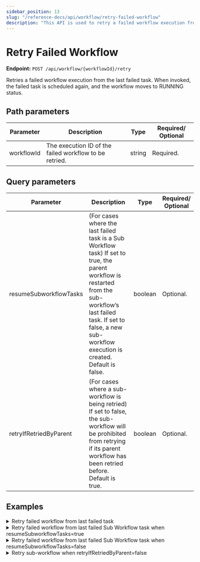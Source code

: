```yaml
---
sidebar_position: 13
slug: "/reference-docs/api/workflow/retry-failed-workflow"
description: "This API is used to retry a failed workflow execution from the last failed task."
---
```



# Retry Failed Workflow

**Endpoint:** `POST /api/workflow/{workflowId}/retry`

Retries a failed workflow execution from the last failed task. When invoked, the failed task is scheduled again, and the workflow moves to RUNNING status.

## Path parameters

| Parameter  | Description                                            | Type   | Required/ Optional |
| ---------- | ------------------------------------------------------ | ------ | ------------------ |
| workflowId | The execution ID of the failed workflow to be retried. | string | Required.          |

## Query parameters

| Parameter              | Description                                                                                                                                                                                                                          | Type    | Required/ Optional |
| ---------------------- | ------------------------------------------------------------------------------------------------------------------------------------------------------------------------------------------------------------------------------------ | ------- | ------------------ |
| resumeSubworkflowTasks | (For cases where the last failed task is a Sub Workflow task) If set to true, the parent workflow is restarted from the sub-workflow’s last failed task. If set to false, a new sub-workflow execution is created. Default is false. | boolean | Optional.          |
| retryIfRetriedByParent | (For cases where a sub-workflow is being retried) If set to false, the sub-workflow will be prohibited from retrying if its parent workflow has been retried before. Default is true.                                                | boolean | Optional.          |

## Examples

<details>
<summary>Retry failed workflow from last failed task</summary>

**Request**

```shell
curl -X 'POST' \
   'https://<YOUR-CLUSTER>/api/workflow/2ce9207f-d4a6-11ef-87b1-b2b27c52ebde/retry' \
  -H 'accept: */*' \
  -H 'X-Authorization: <TOKEN>' \
  -d ''
```

**Response**

Returns 204 No Content, indicating that the workflow execution has been restarted successfully from the last failed task.

In the Conductor UI, the workflow execution will re-enter the RUNNING status, and the last failed task will be re-attempted.

<p align="center"><img src="/content/img/SDKs/retry_failed_workflow-workflow_status.png" alt="Conductor UI showing task being retried" width="90%" height="auto"></img></p>

</details>

<details>
<summary>Retry failed workflow from last failed Sub Workflow task when resumeSubworkflowTasks=true</summary>

**Request**

```shell
curl -X 'POST' \
  'https://<YOUR_CLUSTER>/api/workflow/35831168-50da-11f0-bb6c-9aabfb2793e8/retry?resumeSubworkflowTasks=true' \
  -H 'accept: */*' \
  -H 'X-Authorization: <TOKEN>' \
  -d ''
```

**Response**

Returns 204 No Content, indicating that the workflow execution has been restarted successfully from the last failed task.

In the Conductor UI, both the parent workflow and sub-workflow execution will re-enter the RUNNING status.

<p align="center"><img src="/content/img/SDKs/retry_failed_workflow-resumeSubworkflowTasks_true.png" alt="Conductor UI showing both workflows in RUNNING state." width="90%" height="auto"></img></p>

</details>


<details>
<summary>Retry failed workflow from last failed Sub Workflow task when resumeSubworkflowTasks=false</summary>

**Request**

```shell
curl -X 'POST' \
  'https://<YOUR_CLUSTER>/api/workflow/35831168-50da-11f0-bb6c-9aabfb2793e8/retry?resumeSubworkflowTasks=false' \
  -H 'accept: */*' \
  -H 'X-Authorization: <TOKEN>' \
  -d ''
```

**Response**

Returns 204 No Content, indicating that the workflow execution has been restarted successfully from the last failed task.

In the Conductor UI, the parent workflow execution will re-enter the RUNNING status, and a new sub-workflow execution instance will be created.

<p align="center"><img src="/content/img/SDKs/retry_failed_workflow-resumeSubworkflowTasks_false.png" alt="Conductor UI showing parent workflow in RUNNING state and a new sub-workflow instance." width="90%" height="auto"></img></p>

</details>



<details>
<summary>Retry sub-workflow when retryIfRetriedByParent=false</summary>

**Request**

```shell
curl -X 'POST' \
  'https://<YOUR_CLUSTER>/api/workflow/1f920305-da0c-11ef-a114-0af1b159704e/retry?retryIfRetriedByParent=false' \
  -H 'accept: */*' \
  -H 'X-Authorization: <TOKEN>' \
  -d ''
```

**Response**

```json
{
  "status": 400,
  "message": "Parent task 1f8f6af4-da0c-11ef-a114-0af1b159704e of workflow 19c1d273-da0c-11ef-87b1-b2b27c52ebde is already retried, retrying subworkflow 1f920305-da0c-11ef-a114-0af1b159704e is prohibited because retryIfHasParent=false in retry request",
  "instance": "orkes-conductor-deployment-64f9978cfc-r8ftz",
  "retryable": false
}
```

</details>

